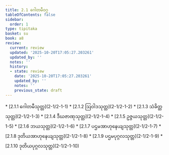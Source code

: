 ```yaml
---
title: 2.1 ဂေါတမီဝဂ္ဂ
tableOfContents: false
sidebar:
  order: 1
type: tipitaka
basket: su
book: a8
review:
  current: review
  updated: '2025-10-20T17:05:27.203261'
  updated_by: ''
  notes: ''
  history:
  - state: review
    date: '2025-10-20T17:05:27.203261'
    updated_by: ''
    notes: ''
    previous_state: draft
---
```



<DynamicBreadcrumb />


<ReviewStatus review={frontmatter.review} showDetails={true} />

<HypothesisAnnotation frontmatter={frontmatter} />



<TableOfContents book="a8" section="2.1">
* [2.1.1 ဂေါတမီသုတ္တ](2-1/2-1-1)
* [2.1.2 ဩဝါဒသုတ္တ](2-1/2-1-2)
* [2.1.3 သံခိတ္တသုတ္တ](2-1/2-1-3)
* [2.1.4 ဒီဃဇာဏုသုတ္တ](2-1/2-1-4)
* [2.1.5 ဥဇ္ဇယသုတ္တ](2-1/2-1-5)
* [2.1.6 ဘယသုတ္တ](2-1/2-1-6)
* [2.1.7 ပဌမအာဟုနေယျသုတ္တ](2-1/2-1-7)
* [2.1.8 ဒုတိယအာဟုနေယျသုတ္တ](2-1/2-1-8)
* [2.1.9 ပဌမပုဂ္ဂလသုတ္တ](2-1/2-1-9)
* [2.1.10 ဒုတိယပုဂ္ဂလသုတ္တ](2-1/2-1-10)
</TableOfContents>